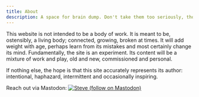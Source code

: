 ```yaml
---
title: About
description: A space for brain dump. Don't take them too seriously, though ideas are extremely fragile.
---
```


This website is not intended to be a body of work. It is meant to be, ostensibly, a living body; connected, growing, broken at times. It will add weight with age, perhaps learn from its mistakes and most certainly change its mind. Fundamentally, the site is an experiment. Its content will be a mixture of work and play, old and new, commissioned and personal. 


If nothing else, the hope is that this site accurately represents its author: intentional, haphazard, intermittent and occasionally inspiring.

Reach out via Mastodon: <a href="https://c.im/@imwiththou"><img alt="Steve (follow on Mastodon)" src="https://img.shields.io/mastodon/follow/109753812118938950?domain=https%3A%2F%2Ffe.c.im&label=Steve&style=social"></img></a>